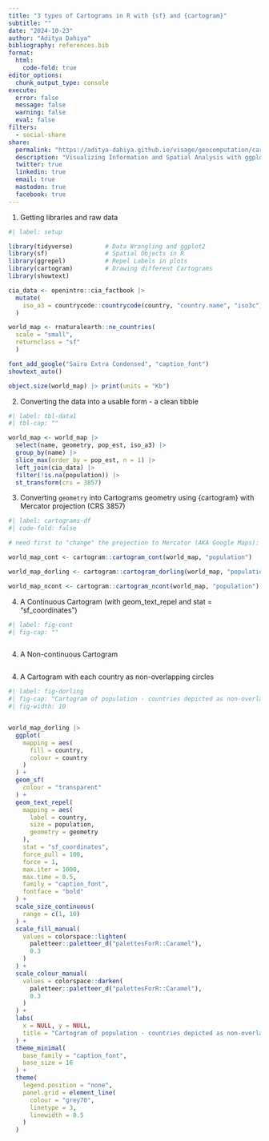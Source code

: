 ```yaml
---
title: "3 types of Cartograms in R with {sf} and {cartogram}"
subtitle: ""
date: "2024-10-23"
author: "Aditya Dahiya"
bibliography: references.bib
format:
  html:
    code-fold: true
editor_options: 
  chunk_output_type: console
execute: 
  error: false
  message: false
  warning: false
  eval: false
filters:
  - social-share
share:
  permalink: "https://aditya-dahiya.github.io/visage/geocomputation/cartogram_types.html"
  description: "Visualizing Information and Spatial Analysis with ggplot2 Extensions"
  twitter: true
  linkedin: true
  email: true
  mastodon: true
  facebook: true
---
```


1.  Getting libraries and raw data

```r
#| label: setup

library(tidyverse)         # Data Wrangling and ggplot2
library(sf)                # Spatial Objects in R
library(ggrepel)           # Repel Labels in plots
library(cartogram)         # Drawing different Cartograms
library(showtext)

cia_data <- openintro::cia_factbook |> 
  mutate(
    iso_a3 = countrycode::countrycode(country, "country.name", "iso3c")
  )

world_map <- rnaturalearth::ne_countries(
  scale = "small",
  returnclass = "sf"
  )

font_add_google("Saira Extra Condensed", "caption_font")
showtext_auto()

object.size(world_map) |> print(units = "Kb")
```

2.  Converting the data into a usable form - a clean tibble

```r
#| label: tbl-data1
#| tbl-cap: ""

world_map <- world_map |> 
  select(name, geometry, pop_est, iso_a3) |> 
  group_by(name) |> 
  slice_max(order_by = pop_est, n = 1) |> 
  left_join(cia_data) |> 
  filter(!is.na(population)) |> 
  st_transform(crs = 3857)
```

3.  Converting `geometry` into Cartograms geometry using {cartogram} with Mercator projection (CRS 3857)

```r
#| label: cartograms-df
#| code-fold: false

# need first to "change" the projection to Mercator (AKA Google Maps): EPSG: 3857

world_map_cont <- cartogram::cartogram_cont(world_map, "population")

world_map_dorling <- cartogram::cartogram_dorling(world_map, "population")

world_map_ncont <- cartogram::cartogram_ncont(world_map, "population")
```

4.  A Continuous Cartogram (with geom_text_repel and stat = "sf_coordinates")

```r
#| label: fig-cont
#| fig-cap: ""



```

4.  A Non-continuous Cartogram

```r

```

4.  A Cartogram with each country as non-overlapping circles

```r
#| label: fig-dorling
#| fig-cap: "Cartogram of population - countries depicted as non-overlapping circles"
#| fig-width: 10


world_map_dorling |> 
  ggplot(
    mapping = aes(
      fill = country,
      colour = country
    )
  ) +
  geom_sf(
    colour = "transparent"
  ) +
  geom_text_repel(
    mapping = aes(
      label = country,
      size = population,
      geometry = geometry
    ),
    stat = "sf_coordinates",
    force_pull = 100,
    force = 1,
    max.iter = 1000,
    max.time = 0.5,
    family = "caption_font",
    fontface = "bold"
  ) +
  scale_size_continuous(
    range = c(1, 10)
  ) +
  scale_fill_manual(
    values = colorspace::lighten(
      paletteer::paletteer_d("palettesForR::Caramel"),
      0.3
    )
  ) +
  scale_colour_manual(
    values = colorspace::darken(
      paletteer::paletteer_d("palettesForR::Caramel"),
      0.3
    )
  ) +
  labs(
    x = NULL, y = NULL,
    title = "Cartogram of population - countries depicted as non-overlapping circles"
  ) +
  theme_minimal(
    base_family = "caption_font",
    base_size = 16
  ) +
  theme(
    legend.position = "none",
    panel.grid = element_line(
      colour = "grey70",
      linetype = 3,
      linewidth = 0.5
    )
  )
```
